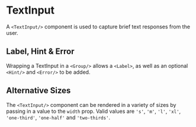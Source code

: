 
<Meta name='TextInput' component={TextInput}/>

# TextInput

A `<TextInput/>` component is used to capture brief text responses from the 
user.

<Canvas>
  <Story name='Default'>
    <TextInput id='text-input' />
  </Story>
</Canvas>

## Label, Hint & Error

Wrapping a TextInput in a `<Group/>` allows a `<Label>`, as well as an 
optional `<Hint/>` and `<Error/>` to be added.

<Canvas>
  <Story name='Label, Hint & Error'>
    <Group 
      id='text-input-group'
      label='Please enter your Email address'
      hint='We will never share your email with anyone else.'
      error='Please enter a valid email address'  
    >
      <TextInput id='text-input' error />
    </Group>
  </Story>
</Canvas>

## Alternative Sizes

The `<TextInput/>` component can be rendered in a variety of sizes by passing 
in a value to the `width` prop. Valid values are `'s'`, `'m'`, `'l'`, `'xl'`, 
`'one-third'`, `'one-half'` and `'two-thirds'`.

<Canvas>
  <Story name='Alterative Sizes'>
    <TextInput id ='small' width='s'/>
    <TextInput id ='medium' width='m'/>
    <TextInput id ='large' width='l'/>
    <TextInput id='one-third' width='one-third'/>
    <TextInput id='one-half' width='one-half'/>
    <TextInput id='two-thirds' width='two-thirds'/>
  </Story>
</Canvas>
